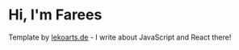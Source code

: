 # Hi, I'm Farees

Template by [lekoarts.de](https://www.lekoarts.de?utm_source=cara&utm_medium=Starter) - I write about JavaScript and React there!
